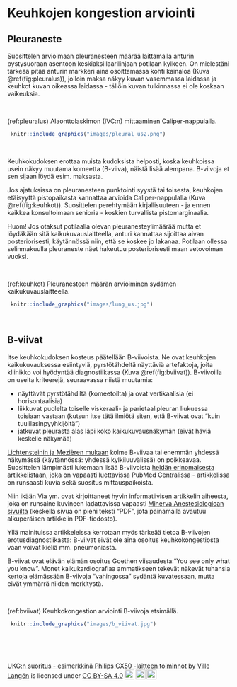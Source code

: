 # Keuhkojen kongestion arviointi

## Pleuraneste

Suosittelen arvioimaan pleuranesteen määrää laittamalla anturin pystysuoraan asentoon keskiaksillaarilinjaan potilaan kylkeen. On mielestäni tärkeää pitää anturin markkeri aina osoittamassa kohti kainaloa  (Kuva \@ref(fig:pleuralus)), jolloin maksa näkyy kuvan vasemmassa laidassa ja keuhkot kuvan oikeassa laidassa - tällöin kuvan tulkinnassa ei ole koskaan vaikeuksia.



<br />

(ref:pleuralus) Alaonttolaskimon (IVC:n) mittaaminen Caliper-nappulalla.

```r
 knitr::include_graphics("images/pleural_us2.png")
```

<br />


Keuhkokudoksen erottaa muista kudoksista helposti, koska keuhkoissa usein näkyy muutama komeetta (B-viiva), näistä lisää alempana. B-viivoja et sen sijaan löydä esim. maksasta.

Jos ajatuksissa on pleuranesteen punktointi syystä tai toisesta, keuhkojen etäisyyttä pistopaikasta kannattaa arvioida Caliper-nappulalla (Kuva \@ref(fig:keuhkot)). Suosittelen perehtymään kirjallisuuteen - ja ennen kaikkea konsultoimaan senioria - koskien turvallista pistomarginaalia.

Huom! Jos otaksut potilaalla olevan pleuranesteylimäärää mutta et löydäkään sitä kaikukuvauslaitteella, anturi kannattaa sijoittaa aivan posteriorisesti, käytännössä niin, että se koskee jo lakanaa. Potilaan ollessa selinmakuulla pleuraneste näet hakeutuu posteriorisesti maan vetovoiman vuoksi.

<br />

(ref:keuhkot) Pleuranesteen määrän arvioiminen sydämen kaikukuvauslaitteella.

```r
 knitr::include_graphics("images/lung_us.jpg")
```

<br />


## B-viivat

Itse keuhkokudoksen kosteus päätellään B-viivoista. Ne ovat keuhkojen kaikukuvauksessa esiintyviä, pyrstötähdeltä näyttäviä artefaktoja, joita kliinikko voi hyödyntää diagnostiikassa (Kuva \@ref(fig:bviivat)). B-viivoilla on useita kriteerejä, seuraavassa niistä muutamia:

- näyttävät pyrstötähdiltä (komeetoilta) ja ovat vertikaalisia (ei horisontaalisia)
- liikkuvat puolelta toiselle viskeraali- ja parietaalipleuran liukuessa toisiaan vastaan (kutsun itse tätä ilmiötä siten, että B-viivat ovat "kuin tuulilasinpyyhkijöitä")
- jatkuvat pleurasta alas läpi koko kaikukuvausnäkymän (eivät häviä keskelle näkymää)

[Lichtensteinin ja Mezièren mukaan](https://www.ncbi.nlm.nih.gov/pmc/articles/PMC3734893/) kolme B-viivaa tai enemmän yhdessä näkymässä (käytännössä: yhdessä kylkiluuvälissä) on poikkeavaa. Suosittelen lämpimästi lukemaan lisää B-viivoista [heidän erinomaisesta artikkelistaan](https://www.ncbi.nlm.nih.gov/pmc/articles/PMC3734893/), joka on vapaasti luettavissa PubMed Centralissa - artikkelissa on runsaasti kuvia sekä suositus mittauspaikoista.

Niin ikään Via ym. ovat kirjoittaneet hyvin informatiivisen artikkelin aiheesta, joka on runsaine kuvineen ladattavissa vapaasti [Minerva Anestesiologican sivuilta](https://www.minervamedica.it/en/journals/minerva-anestesiologica/article.php?cod=R02Y2012N11A1282) (keskellä sivua on pieni teksti "PDF", jota painamalla avautuu alkuperäisen artikkelin PDF-tiedosto).

Yllä mainituissa artikkeleissa kerrotaan myös tärkeää tietoa B-viivojen erotusdiagnostiikasta: B-viivat eivät ole aina osoitus keuhkokongestiosta vaan voivat kieliä mm. pneumoniasta.

B-viivat ovat elävän elämän osoitus Goethen viisaudesta:"You see only what you know". Monet kaikukardiografiaa ammatikseen tekevät näkevät tuhansia kertoja elämässään B-viivoja "vahingossa" sydäntä kuvatessaan, mutta eivät ymmärrä niiden merkitystä.


<br />

(ref:bviivat) Keuhkokongestion arviointi B-viivoja etsimällä.

```r
 knitr::include_graphics("images/b_viivat.jpg")
```

 

<br/>
<br/>
<br/>
<p xmlns:cc="http://creativecommons.org/ns#" xmlns:dct="http://purl.org/dc/terms/"><a property="dct:title" rel="cc:attributionURL" href="https://vldesign.kapsi.fi/echo/">UKG:n suoritus - esimerkkinä Philips CX50 -laitteen toiminnot</a> by <a rel="cc:attributionURL dct:creator" property="cc:attributionName" href="http://www.linkedin.com/in/ville-langen">Ville Langén</a> is licensed under <a href="http://creativecommons.org/licenses/by-sa/4.0/?ref=chooser-v1" target="_blank" rel="license noopener noreferrer" style="display:inline-block;">CC BY-SA 4.0<img style="height:22px!important;margin-left:3px;vertical-align:text-bottom;" src="https://mirrors.creativecommons.org/presskit/icons/cc.svg?ref=chooser-v1"><img style="height:22px!important;margin-left:3px;vertical-align:text-bottom;" src="https://mirrors.creativecommons.org/presskit/icons/by.svg?ref=chooser-v1"><img style="height:22px!important;margin-left:3px;vertical-align:text-bottom;" src="https://mirrors.creativecommons.org/presskit/icons/sa.svg?ref=chooser-v1"></a></p>


          
